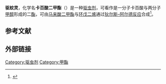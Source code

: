 {{Chembox
| ImageFile = dimethyl carbate flat.svg
| ImageSize = 150px
| IUPACName = Dimethyl (1''R'',2''S'',3''R'',4''S'')-bicyclo[2.2.1]hept-5-ene-2,3-dicarboxylate
| OtherNames = Dimethyl ''cis''-5-norbornene-2,3-dicarboxylate; Dimalone
|Section1={{Chembox Identifiers
| CASNo = 39589-98-5
| CASNo_Ref = {{cascite|correct|}}
| UNII_Ref = {{fdacite|correct|FDA}}
| UNII = BN2PH0TQOD
| PubChem = 10921747
| ChEBI = 136029
| ChemSpiderID = 10430159
| SMILES = O=C(OC)[C@@H]2[C@H](C(=O)OC)[C@H]\1C[C@@H]2/C=C/1
| InChI = 1/C11H14O4/c1-14-10(12)8-6-3-4-7(5-6)9(8)11(13)15-2/h3-4,6-9H,5H2,1-2H3/t6-,7+,8-,9+
| InChIKey = VGQLNJWOULYVFV-SPJNRGJMBT
| StdInChI = 1S/C11H14O4/c1-14-10(12)8-6-3-4-7(5-6)9(8)11(13)15-2/h3-4,6-9H,5H2,1-2H3/t6-,7+,8-,9+
| StdInChIKey = VGQLNJWOULYVFV-SPJNRGJMSA-N
  }}
|Section2={{Chembox Properties
| C=11 | H=14 | O=4
| Appearance = 
| Density = 1.4852 g/cm<sup>3</sup><ref name=Merck>''[[Merck_Index|Merck Index]]'', 11th Edition, '''3230'''</ref>
| MeltingPtC = 38
| MeltingPt_ref = <ref name=Merck/>
| BoilingPt = 
| Solubility =
  }}
|Section6={{Chembox Pharmacology
| ATCCode_prefix = P03
| ATCCode_suffix = BX05
}}
|Section7={{Chembox Hazards
| MainHazards = 
| FlashPt = 
| AutoignitionPt =
  }}
}}

'''驱蚊灵'''，化学名'''卡百酸二甲酯'''（{{lang-en|Dimethyl carbate}}）是一种[[防蚊液|驱虫剂]]，可看作是一分子卡百酸与两分子[[甲醇|甲醇]]形成的二[[酯|酯]]，可由[[马来酸二甲酯|马来酸二甲酯]]与[[环戊二烯|环戊二烯]]通过[[狄尔斯–阿尔德反应|狄尔斯–阿尔德反应]]合成<ref>{{cite journal | title = Aluminum chloride catalyzed diene condensation. II. Stronger adherence to the Alder endo rule |author1=Inukai, Takashi |author2=Kojima, Takeshi | journal = Journal of Organic Chemistry  | year = 1966 | volume = 31 | pages = 2032–2033 | issn = 0022-3263 | doi=10.1021/jo01344a543}}</ref>。

== 参考文献 ==
{{Reflist}}

==外部链接==

[[Category:驱虫剂|Category:驱虫剂]]
[[Category:甲酯|Category:甲酯]]


{{有机化合物小作品}}